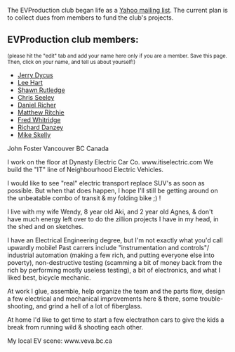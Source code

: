 The EVProduction club began life as a [http://groups.yahoo.com/group/EVProduction/ Yahoo mailing list].  The current plan is to collect dues from members to fund the club's projects.

==EVProduction club members:==
<small>(please hit the "edit" tab and add your name here only if you are a member.  Save this page.  Then, click on your name, and tell us about yourself!)</small>

*[[Jerry Dycus]]
*[[Lee Hart]]
*[[Shawn Rutledge]]
*[[Chris Seeley]]
*[[Daniel Richer]]
*[[Matthew Ritchie]]
*[[Fred Whitridge]]
*[[Richard Danzey]]
*[[Mike Skelly]]

John Foster
Vancouver BC Canada

I work on the floor at Dynasty Electric Car Co. www.itiselectric.com
We build the "IT" line of Neighbourhood Electric Vehicles. 

I would like to see "real" electric transport replace SUV's as soon as possible. But when that does happen, I hope I'll still be getting around on the unbeatable combo of transit & my folding bike ;) !

I live with my wife Wendy, 8 year old Aki, and 2 year old Agnes, &  don't have much energy left over to do the zillion projects I have in my head, in the shed and on sketches.

I have an Electrical Engineering degree, but I'm not exactly what you'd call upwardly mobile! Past carrers include "instrumentation and controls"/ industrial automation (making a few rich, and putting everyone else into poverty), non-destructive testing (scamming a bit of money back from the rich by performing mostly useless testing), a bit of electronics, and what I liked best, bicycle mechanic.

At work I glue, assemble, help organize the team and the parts flow, design a few electrical and mechanical improvements here & there, some trouble-shooting, and grind a hell of a lot of fiberglass.

At home I'd like to get time to start a few electrathon cars to give the kids a break from running wild & shooting each other.

My local EV scene: www.veva.bc.ca